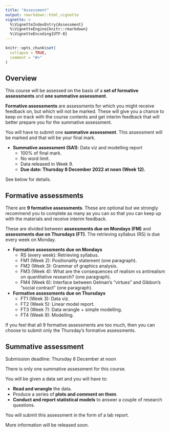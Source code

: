 ```yaml
---
title: "Assessment"
output: rmarkdown::html_vignette
vignette: >
  %\VignetteIndexEntry{Assessment}
  %\VignetteEngine{knitr::rmarkdown}
  %\VignetteEncoding{UTF-8}
---
```


```r
knitr::opts_chunk$set(
  collapse = TRUE,
  comment = "#>"
)
```

## Overview

This course will be assessed on the basis of a **set of formative assessments** and **one summative assessment**.

**Formative assessments** are assessments for which you might receive feedback on, but which will not be marked.
These will give you a chance to keep on track with the course contents and get interim feedback that will better prepare you for the summative assessment.

You will have to submit one **summative assessment**. This assessment will be marked and that will be your final mark.

- **Summative assessment (SA1)**: Data viz and modelling report
  - 100% of final mark.
  - No word limit.
  - Data released in Week 9.
  - **Due date: Thursday 8 December 2022 at noon (Week 12).**

See below for details.

## Formative assessments

There are **9 formative assessments**.
These are optional but we strongly recommend you to complete as many as you can so that you can keep up with the materials and receive interim feedback.

These are divided between **assessments due on Mondays (FM)** and **assessments due on Thursdays (FT)**.
The retrieving syllabus (RS) is due every week on Monday.

- **Formative assessments due on Mondays**
  - RS (every week): Retrieving syllabus.
  - FM1 (Week 2): Positionality statement (one paragraph).
  - FM2 (Week 3): Grammar of graphics analysis.
  - FM3 (Week 4): What are the consequences of realism vs antirealism on quantitative research? (one paragraph).
  - FM4 (Week 6): Interface between Gelman's "virtues" and Gibbon's "social contract" (one paragraph).
- **Formative assessments due on Thursdays**
  - FT1 (Week 3): Data viz.
  - FT2 (Week 5): Linear model report.
  - FT3 (Week 7): Data wrangle + simple modelling.
  - FT4 (Week 9): Modelling.

If you feel that all 9 formative assessments are too much, then you can choose to submit only the Thursday's formative assessments.

## Summative assessment

```{=html}
<div class="alert alert-warning" role="alert">
  Submission deadline: Thursday 8 December at noon
</div>
```

There is only one summative assessment for this course.

You will be given a data set and you will have to:

- **Read and wrangle** the data.
- Produce a series of **plots and comment on them**.
- **Conduct and report statistical models** to answer a couple of research questions.

You will submit this assessment in the form of a lab report.

More information will be released soon.
